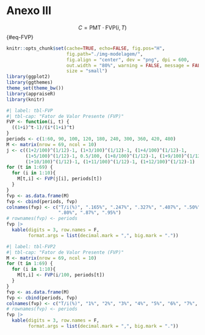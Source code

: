 # Anexo III {.unnumbered}

$$C = \text{PMT}\cdot \text{FVP}(i,T)$$ {#eq-FVP}

```r
knitr::opts_chunk$set(cache=TRUE, echo=FALSE, fig.pos="H", 
                      fig.path="./img-modelagem/",
                      fig.align = "center", dev = "png", dpi = 600, 
                      out.width = "80%", warning = FALSE, message = FALSE,
                      size = "small")
library(ggplot2)
library(ggthemes)
theme_set(theme_bw())
library(appraiseR)
library(knitr)
```

```r
#| label: tbl-FVP
#| tbl-cap: "Fator de Valor Presente (FVP)"
FVP <- function(i, t) {
  ((1+i)^t-1)/(i*(1+i)^t)
}
periods <- c(1:60, 90, 100, 120, 180, 240, 300, 360, 420, 480)
M <- matrix(nrow = 69, ncol = 10)
j <- c((1+2/100)^(1/12)-1, (1+3/100)^(1/12)-1, (1+4/100)^(1/12)-1, 
       (1+5/100)^(1/12)-1, 0.5/100, (1+8/100)^(1/12)-1, (1+9/100)^(1/12)-1,
       (1+10/100)^(1/12)-1, (1+11/100)^(1/12)-1, (1+12/100)^(1/12)-1)
for (t in 1:69) {
  for (i in 1:10){
    M[t,i] <- FVP(j[i], periods[t])
  }
}
fvp <- as.data.frame(M)
fvp <- cbind(periods, fvp)
colnames(fvp) <- c("T/i(%)", ".165%", ".247%", ".327%", ".407%", ".50%", ".64%", ".72%", 
                   ".80%", ".87%", ".95%")
# rownames(fvp) <- periods
fvp |>
  kable(digits = 3, row.names = F,
        format.args = list(decimal.mark = ",", big.mark = "."))
```

```r
#| label: tbl-FVP2
#| tbl-cap: "Fator de Valor Presente (FVP)"
M <- matrix(nrow = 69, ncol = 10)
for (t in 1:69) {
  for (i in 1:10){
    M[t,i] <- FVP(i/100, periods[t])
  }
}
fvp <- as.data.frame(M)
fvp <- cbind(periods, fvp)
colnames(fvp) <- c("T/i(%)", "1%", "2%", "3%", "4%", "5%", "6%", "7%", "8%", "9%", "10%")
# rownames(fvp) <- periods
fvp |>
  kable(digits = 3, row.names = F,
        format.args = list(decimal.mark = ",", big.mark = "."))
```
